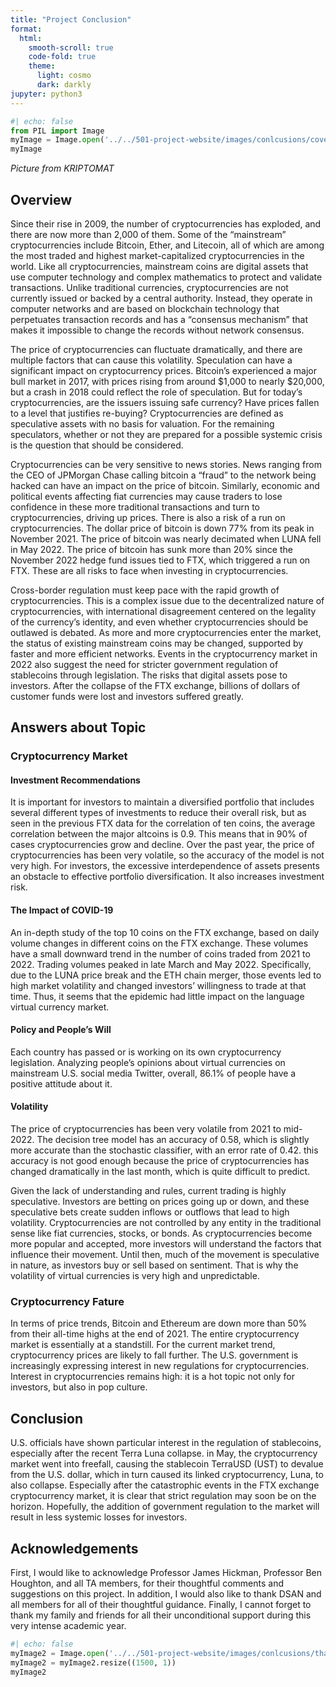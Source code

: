 ```yaml
---
title: "Project Conclusion"
format: 
  html:
    smooth-scroll: true
    code-fold: true
    theme: 
      light: cosmo
      dark: darkly 
jupyter: python3
---
```


```python
#| echo: false
from PIL import Image
myImage = Image.open('../../501-project-website/images/conlcusions/cover.png')
myImage
```
*Picture from KRIPTOMAT*

## Overview

Since their rise in 2009, the number of cryptocurrencies has exploded, and there are now more than 2,000 of them. Some of the “mainstream” cryptocurrencies include Bitcoin, Ether, and Litecoin, all of which are among the most traded and highest market-capitalized cryptocurrencies in the world. Like all cryptocurrencies, mainstream coins are digital assets that use computer technology and complex mathematics to protect and validate transactions. Unlike traditional currencies, cryptocurrencies are not currently issued or backed by a central authority. Instead, they operate in computer networks and are based on blockchain technology that perpetuates transaction records and has a “consensus mechanism” that makes it impossible to change the records without network consensus.

The price of cryptocurrencies can fluctuate dramatically, and there are multiple factors that can cause this volatility. Speculation can have a significant impact on cryptocurrency prices. Bitcoin's experienced a major bull market in 2017, with prices rising from around $1,000 to nearly $20,000, but a crash in 2018 could reflect the role of speculation.
But for today's cryptocurrencies, are the issuers issuing safe currency? Have prices fallen to a level that justifies re-buying? Cryptocurrencies are defined as speculative assets with no basis for valuation. For the remaining speculators, whether or not they are prepared for a possible systemic crisis is the question that should be considered.


Cryptocurrencies can be very sensitive to news stories. News ranging from the CEO of JPMorgan Chase calling bitcoin a "fraud" to the network being hacked can have an impact on the price of bitcoin. Similarly, economic and political events affecting fiat currencies may cause traders to lose confidence in these more traditional transactions and turn to cryptocurrencies, driving up prices. There is also a risk of a run on cryptocurrencies. The dollar price of bitcoin is down 77% from its peak in November 2021. The price of bitcoin was nearly decimated when LUNA fell in May 2022. The price of bitcoin has sunk more than 20% since the November 2022 hedge fund issues tied to FTX, which triggered a run on FTX. These are all risks to face when investing in cryptocurrencies.


Cross-border regulation must keep pace with the rapid growth of cryptocurrencies. This is a complex issue due to the decentralized nature of cryptocurrencies, with international disagreement centered on the legality of the currency's identity, and even whether cryptocurrencies should be outlawed is debated. As more and more cryptocurrencies enter the market, the status of existing mainstream coins may be changed, supported by faster and more efficient networks. Events in the cryptocurrency market in 2022 also suggest the need for stricter government regulation of stablecoins through legislation. The risks that digital assets pose to investors. After the collapse of the FTX exchange, billions of dollars of customer funds were lost and investors suffered greatly.

## Answers about Topic

### Cryptocurrency Market

#### Investment Recommendations
It is important for investors to maintain a diversified portfolio that includes several different types of investments to reduce their overall risk, but as seen in the previous FTX data for the correlation of ten coins, the average correlation between the major altcoins is 0.9. This means that in 90% of cases cryptocurrencies grow and decline. Over the past year, the price of cryptocurrencies has been very volatile, so the accuracy of the model is not very high. For investors, the excessive interdependence of assets presents an obstacle to effective portfolio diversification. It also increases investment risk.

#### The Impact of COVID-19

An in-depth study of the top 10 coins on the FTX exchange, based on daily volume changes in different coins on the FTX exchange. These volumes have a small downward trend in the number of coins traded from 2021 to 2022. Trading volumes peaked in late March and May 2022. Specifically, due to the LUNA price break and the ETH chain merger, those events led to high market volatility and changed investors' willingness to trade at that time. Thus, it seems that the epidemic had little impact on the language virtual currency market.

#### Policy and People's Will

Each country has passed or is working on its own cryptocurrency legislation. Analyzing people's opinions about virtual currencies on mainstream U.S. social media Twitter, overall, 86.1% of people have a positive attitude about it.

#### Volatility

The price of cryptocurrencies has been very volatile from 2021 to mid-2022. The decision tree model has an accuracy of 0.58, which is slightly more accurate than the stochastic classifier, with an error rate of 0.42. this accuracy is not good enough because the price of cryptocurrencies has changed dramatically in the last month, which is quite difficult to predict.

Given the lack of understanding and rules, current trading is highly speculative. Investors are betting on prices going up or down, and these speculative bets create sudden inflows or outflows that lead to high volatility. Cryptocurrencies are not controlled by any entity in the traditional sense like fiat currencies, stocks, or bonds. As cryptocurrencies become more popular and accepted, more investors will understand the factors that influence their movement. Until then, much of the movement is speculative in nature, as investors buy or sell based on sentiment. That is why the volatility of virtual currencies is very high and unpredictable.


### Cryptocurrency Fature

In terms of price trends, Bitcoin and Ethereum are down more than 50% from their all-time highs at the end of 2021. The entire cryptocurrency market is essentially at a standstill. For the current market trend, cryptocurrency prices are likely to fall further. The U.S. government is increasingly expressing interest in new regulations for cryptocurrencies. Interest in cryptocurrencies remains high: it is a hot topic not only for investors, but also in pop culture.


## Conclusion

U.S. officials have shown particular interest in the regulation of stablecoins, especially after the recent Terra Luna collapse. in May, the cryptocurrency market went into freefall, causing the stablecoin TerraUSD (UST) to devalue from the U.S. dollar, which in turn caused its linked cryptocurrency, Luna, to also collapse. Especially after the catastrophic events in the FTX exchange cryptocurrency market, it is clear that strict regulation may soon be on the horizon. Hopefully, the addition of government regulation to the market will result in less systemic losses for investors.

## Acknowledgements

First, I would like to acknowledge Professor James Hickman,  Professor Ben Houghton, and all TA members, for their thoughtful comments and suggestions on this project. In addition, I would also like to thank DSAN and all members for all of their thoughtful guidance. Finally, I cannot forget to thank my family and friends for all their unconditional support during this very intense academic year.
```python
#| echo: false
myImage2 = Image.open('../../501-project-website/images/conlcusions/thankyou.png')
myImage2 = myImage2.resize((1500, 1))
myImage2
```